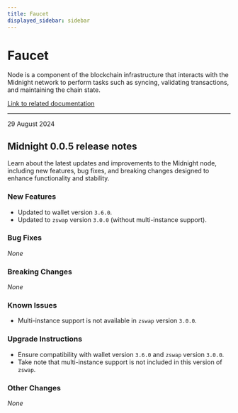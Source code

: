 ```yaml
---
title: Faucet
displayed_sidebar: sidebar
---
```


# Faucet

Node is a component of the blockchain infrastructure that interacts with the Midnight network to perform tasks such as syncing, validating transactions, and maintaining the chain state.

[Link to related documentation](../../develop/nodes-and-dapps/node-endpoints)

---

<div 
  style={{
    marginTop: '0',
    fontSize: '1rem',
    fontWeight: 'normal',
    marginBottom: '0.5rem'
  }}
>
  29 August 2024
</div>

## Midnight 0.0.5 release notes

Learn about the latest updates and improvements to the Midnight node, including new features, bug fixes, and breaking changes designed to enhance functionality and stability.

### New Features
- Updated to wallet version `3.6.0`.  
- Updated to `zswap` version `3.0.0` (without multi-instance support).  

### Bug Fixes
_None_

### Breaking Changes
_None_

### Known Issues
- Multi-instance support is not available in `zswap` version `3.0.0`.

### Upgrade Instructions
- Ensure compatibility with wallet version `3.6.0` and `zswap` version `3.0.0`.  
- Take note that multi-instance support is not included in this version of `zswap`.  

### Other Changes
_None_
